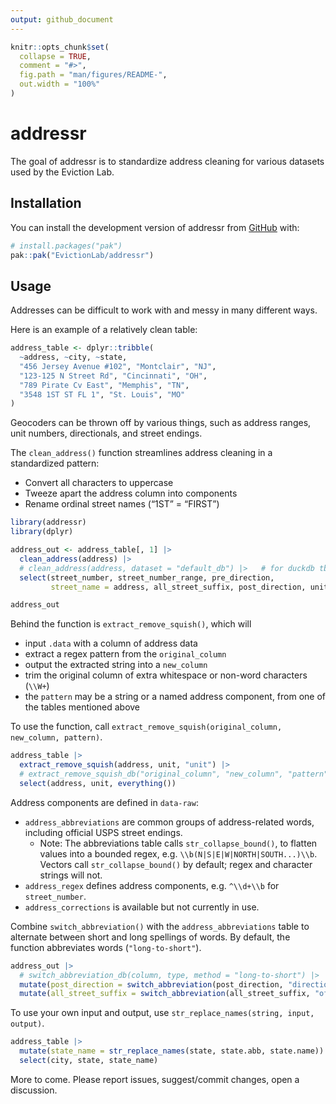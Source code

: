 ```yaml
---
output: github_document
---
```


<!-- README.md is generated from README.Rmd. Please edit that file -->

```r
knitr::opts_chunk$set(
  collapse = TRUE,
  comment = "#>",
  fig.path = "man/figures/README-",
  out.width = "100%"
)
```

# addressr

<!-- badges: start -->
<!-- badges: end -->

The goal of addressr is to standardize address cleaning for various datasets used by the Eviction Lab.

## Installation

You can install the development version of addressr from [GitHub](https://github.com/) with:

``` r
# install.packages("pak")
pak::pak("EvictionLab/addressr")
```

## Usage

Addresses can be difficult to work with and messy in many different ways. 

Here is an example of a relatively clean table:

```r
address_table <- dplyr::tribble(
  ~address, ~city, ~state,
  "456 Jersey Avenue #102", "Montclair", "NJ",
  "123-125 N Street Rd", "Cincinnati", "OH",
  "789 Pirate Cv East", "Memphis", "TN",
  "3548 1ST ST FL 1", "St. Louis", "MO"
)
```

Geocoders can be thrown off by various things, such as address ranges, unit numbers, directionals, and street endings.

The `clean_address()` function streamlines address cleaning in a standardized pattern:

- Convert all characters to uppercase
- Tweeze apart the address column into components
- Rename ordinal street names ("1ST" = "FIRST")

```r
library(addressr)
library(dplyr)

address_out <- address_table[, 1] |> 
  clean_address(address) |> 
  # clean_address(address, dataset = "default_db") |>   # for duckdb tbls
  select(street_number, street_number_range, pre_direction, 
         street_name = address, all_street_suffix, post_direction, unit)

address_out
```


Behind the function is `extract_remove_squish()`, which will 

- input `.data` with a column of address data
- extract a regex pattern from the `original_column`
- output the extracted string into a `new_column`
- trim the original column of extra whitespace or non-word characters (`\\W+`)
- the `pattern` may be a string or a named address component, from one of the tables mentioned above

To use the function, call `extract_remove_squish(original_column, new_column, pattern)`. 

```r
address_table |>
  extract_remove_squish(address, unit, "unit") |>
  # extract_remove_squish_db("original_column", "new_column", "pattern") # duckdb
  select(address, unit, everything())
```

Address components are defined in `data-raw`:

- `address_abbreviations` are common groups of address-related words, including official USPS street endings. 
  - Note: The abbreviations table calls `str_collapse_bound()`, to flatten values into a bounded regex,
  e.g. `\\b(N|S|E|W|NORTH|SOUTH...)\\b`. 
  Vectors call `str_collapse_bound()` by default; regex and character strings will not.
- `address_regex` defines address components, e.g. `^\\d+\\b` for `street_number`.
- `address_corrections` is available but not currently in use.

Combine `switch_abbreviation()` with the `address_abbreviations` table to 
alternate between short and long spellings of words.
By default, the function abbreviates words (`"long-to-short"`).

```r
address_out |> 
  # switch_abbreviation_db(column, type, method = "long-to-short") |> 
  mutate(post_direction = switch_abbreviation(post_direction, "directions")) |> 
  mutate(all_street_suffix = switch_abbreviation(all_street_suffix, "official_street_suffix", "short-to-long"))
```

To use your own input and output, use `str_replace_names(string, input, output)`.

```r
address_table |> 
  mutate(state_name = str_replace_names(state, state.abb, state.name)) |>
  select(city, state, state_name)
```

More to come. Please report issues, suggest/commit changes, open a discussion.
